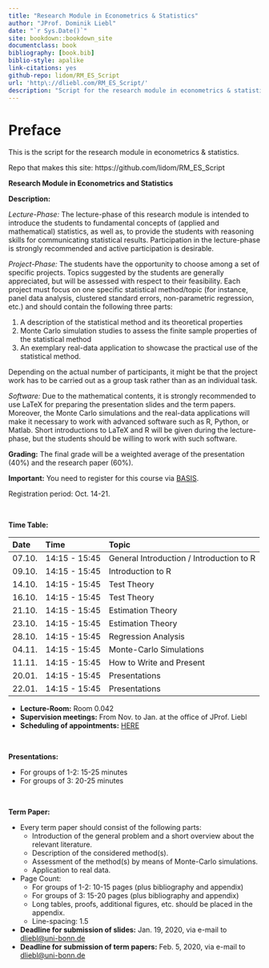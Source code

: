 ```yaml
--- 
title: "Research Module in Econometrics & Statistics"
author: "JProf. Dominik Liebl"
date: "`r Sys.Date()`"
site: bookdown::bookdown_site
documentclass: book
bibliography: [book.bib]
biblio-style: apalike
link-citations: yes
github-repo: lidom/RM_ES_Script
url: 'http\://dliebl.com/RM_ES_Script/'
description: "Script for the research module in econometrics & statistics (University Bonn)."
---
```


# Preface {-}


This is the script for the research module in econometrics & statistics. 


Repo that makes this site: https://github.com/lidom/RM_ES_Script


**Research Module in Econometrics and Statistics** 

**Description:**

*Lecture-Phase:* The lecture-phase of this research module is intended to introduce the students to fundamental concepts of (applied and mathematical) statistics, as well as, to provide the students with reasoning skills for communicating statistical results. Participation in the lecture-phase is strongly recommended and active participation is desirable. 

*Project-Phase:* The students have the opportunity to choose among a set of specific projects. Topics suggested by the students are generally appreciated, but will be assessed with respect to their feasibility. Each project must focus on one specific statistical method/topic (for instance, panel data analysis, clustered standard errors, non-parametric regression, etc.) and should contain the following three parts:

  1. A description of the statistical method and its theoretical properties 
  2. Monte Carlo simulation studies to assess the finite sample properties of the statistical method
  3. An exemplary real-data application to showcase the practical use of the statistical method. 

Depending on the actual number of participants, it might be that the project work has to be carried out as a group task rather than as an individual task.

*Software:* Due to the mathematical contents, it is strongly recommended to use LaTeX for preparing the presentation slides and the term papers. Moreover, the Monte Carlo simulations and the real-data applications will make it necessary to work with advanced software such as R, Python, or Matlab. Short introductions to LaTeX and R will be given during the lecture-phase, but the students should be willing to work with such software. 

**Grading:** The final grade will be a weighted average of the presentation (40%) and the  research paper (60%).

**Important:** You need to register for this course via [BASIS](https://basis.uni-bonn.de/). 

Registration period: Oct. 14-21.  


\


**Time Table:**

Date        Time               Topic
----------  -----------------  ---------------------------------
07.10.      14:15 - 15:45      General Introduction / Introduction to R
09.10.      14:15 - 15:45      Introduction to R
14.10.      14:15 - 15:45      Test Theory
16.10.      14:15 - 15:45      Test Theory
21.10.      14:15 - 15:45      Estimation Theory
23.10.      14:15 - 15:45      Estimation Theory 
28.10.      14:15 - 15:45      Regression Analysis
04.11.      14:15 - 15:45      Monte-Carlo Simulations
11.11.      14:15 - 15:45      How to Write and Present
20.01.      14:15 - 15:45      Presentations
22.01.      14:15 - 15:45      Presentations


- **Lecture-Room:** Room 0.042
- **Supervision meetings:** From Nov. to Jan. at the office of JProf. Liebl
- **Scheduling of appointments:** [HERE](https://docs.google.com/spreadsheets/d/1clb0ple3GaRlwod5JOKK84A996p1BKNMSs32JrqBZ_A/edit?usp=sharing)


\

**Presentations:**

* For groups of 1-2: 15-25 minutes
* For groups of   3: 20-25 minutes


\


**Term Paper:**

* Every term paper should consist of the following parts:
    * Introduction of the general problem and a short overview about the relevant literature.
    * Description of the considered method(s).
    * Assessment of the method(s) by means of Monte-Carlo simulations.
    * Application to real data.
* Page Count:
    * For groups of 1-2: 10-15 pages (plus bibliography and appendix)
    * For groups of 3: 15-20 pages (plus bibliography and appendix)
    * Long tables, proofs, additional figures, etc. should be placed in the appendix.
    * Line-spacing: 1.5
    
* **Deadline for submission of slides:** Jan. 19, 2020, via e-mail to [dliebl@uni-bonn.de](mailto:dliebl@uni-bonn.de)    
* **Deadline for submission of term papers:** Feb. 5, 2020, via e-mail to [dliebl@uni-bonn.de](mailto:dliebl@uni-bonn.de)





